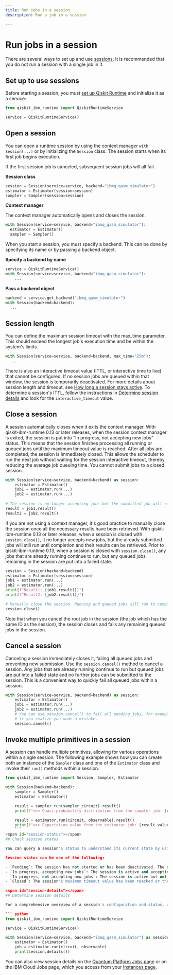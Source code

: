```yaml
---
title: Run jobs in a session
description: Run a job in a session

---
```


# Run jobs in a session

There are several ways to set up and use [sessions](sessions).  It is recommended that you do not run a session with a single job in it.

## Set up to use sessions

Before starting a session, you must [set up Qiskit Runtime](../start/install) and initialize it as a service:

``` python
from qiskit_ibm_runtime import QiskitRuntimeService

service = QiskitRuntimeService()
```

## Open a session

You can open a runtime session by using the context manager `with Session(...)` or by initializing the `Session`
class. The session starts when its first job begins execution. 

<Admonition type="note" title="Important">
    If the first session job is canceled, subsequent session jobs will all fail.
</Admonition>


**Session class**

``` python
session = Session(service=service, backend="ibmq_qasm_simulator")
estimator = Estimator(session=session)
sampler = Sampler(session=session)
```

**Context manager**

The context manager automatically opens and closes the session.

``` python
with Session(service=service, backend="ibmq_qasm_simulator"):
  estimator = Estimator()
  sampler = Sampler()
```

When you start a session,  you must specify a backend. This can be done by specifying its name or by passing a backend object. 

**Specify a backend by name**

``` python
service = QiskitRuntimeService()
with Session(service=service, backend="ibmq_qasm_simulator"):
    ...
```

**Pass a backend object** 

``` python
backend = service.get_backend("ibmq_qasm_simulator")
with Session(backend=backend):
  ...
```

<span id="specify-length"></span>
## Session length

You can define the maximum session timeout with the max_time parameter. This should exceed the longest job's execution time and be within the system's limits. 

``` python
with Session(service=service, backend=backend, max_time="25m"):
  ...   
```

There is also an interactive timeout value (ITTL, or interactive time to live) that cannot be configured.  If no session jobs are queued within that window, the session is temporarily deactivated. For more details about session length and timeout, see [How long a session stays active](sessions#the-mechanics-of-sessions-queuing). To determine a session's ITTL, follow the instructions in [Determine session details](#session-details) and look for the `interactive_timeout` value.

<span id="close"></span>
## Close a session 

A session automatically closes when it exits the context manager. With qiskit-ibm-runtime 0.13 or later releases, when the session context manager is exited, the session is put into "In progress, not accepting new jobs" status. This means that the session finishes processing all running or queued jobs until the maximum timeout value is reached. After all jobs are completed, the session is immediately closed. This allows the scheduler to run the next job without waiting for the session interactive timeout, thereby reducing the average job queuing time. You cannot submit jobs to a closed session.

``` python
with Session(service=service, backend=backend) as session:
    estimator = Estimator()
    job1 = estimator.run(...)
    job2 = estimator.run(...)
    
# The session is no longer accepting jobs but the submitted job will run to completion.    
result = job1.result()
result2 = job2.result()
```

If you are not using a context manager, it's good practice to manually close the session once all the necessary results have been retrieved. With qiskit-ibm-runtime 0.13 or later releases, when a session is closed with `session.close()`, it no longer accepts new jobs, but the already submitted jobs will still run until completion and their results can be retrieved. Prior to qiskit-ibm-runtime 0.13, when a session is closed with `session.close()`, any jobs that are already running continue to run, but any queued jobs remaining in the session are put into a failed state.

``` python
session = Session(backend=backend)
estimator = Estimator(session=session)
job1 = estimator.run(...)
job2 = estimator.run(...)
print(f"Result1: {job1.result()}")
print(f"Result2: {job2.result()}")

# Manually close the session. Running and queued jobs will run to completion.
session.close()
```

<Admonition type="warning" title="When the root job is canceled">
Note that when you cancel the root job in the session (the job which has the same ID as the session), the session closes and fails any remaining queued jobs in the session.
</Admonition>

<span id="cancel"></span>
## Cancel a session 

Canceling a session immediately closes it, failing all queued jobs and preventing new submission. Use the `session.cancel()` method to cancel a session.  Any jobs that are already running continue to run but queued jobs are put into a failed state and no further jobs can be submitted to the session. This is a convenient way to quickly fail all queued jobs within a session. 

``` python
with Session(service=service, backend=backend) as session:
    estimator = Estimator()
    job1 = estimator.run(...)
    job2 = estimator.run(...)
    # You can use session.cancel() to fail all pending jobs, for example, 
    # if you realize you made a mistake.
    session.cancel()
```


## Invoke multiple primitives in a session

A session can handle multiple primitives, allowing for various operations within a single session.  The following example shows how you can create both an instance of the `Sampler` class and one of the `Estimator` class and invoke their `run()` methods within a session. 

```python
from qiskit_ibm_runtime import Session, Sampler, Estimator

with Session(backend=backend):
    sampler = Sampler()
    estimator = Estimator()

    result = sampler.run(sampler_circuit).result()
    print(f">>> Quasi-probability distribution from the sampler job: {result.quasi_dists[0]}")

    result = estimator.run(circuit, observable).result()
    print(f">>> Expectation value from the estimator job: {result.values[0]}")
    ```
<span id="session-status"></span>
## Check session status

You can query a session's status to understand its current state by using  `session.status()` or on the Jobs page for your channel.

Session status can be one of the following:

- `Pending`: The session has not started or has been deactivated. The next session job needs to wait in the queue like other jobs. 
- `In progress, accepting new jobs`: The session is active and accepting new jobs.
- `In progress, not accepting new jobs`: The session is active but not accepting new jobs. Job submission to the session is rejected, but outstanding session jobs will run to completion. The session is automatically closed once all jobs finish. 
- `Closed`: The session's maximum timeout value has been reached or the session was explicitly closed.

<span id="session-details"></span>
## Determine session details

For a comprehensive overview of a session's configuration and status, use the  `session.details() method`. 

``` python
from qiskit_ibm_runtime import QiskitRuntimeService

service = QiskitRuntimeService()

with Session(service=service, backend="ibmq_qasm_simulator") as session:
    estimator = Estimator()
    job = estimator.run(circuit, observable)
    print(session.details())
```

 You can also view session details on the [Quantum Platform Jobs page](https://quantum-computing.ibm.com/jobs) or on the IBM Cloud Jobs page, which you access from your [Instances page](https://cloud.ibm.com/quantum/instances). 

